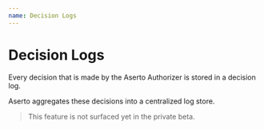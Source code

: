 ```yaml
---
name: Decision Logs
---
```


# Decision Logs

Every decision that is made by the Aserto Authorizer is stored in a decision log.

Aserto aggregates these decisions into a centralized log store.

> This feature is not surfaced yet in the private beta.
